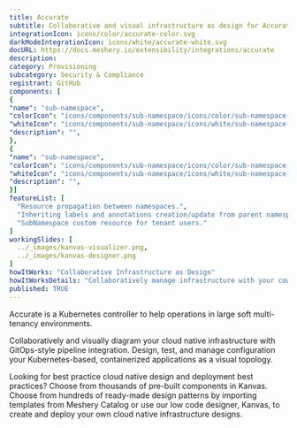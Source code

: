 ```yaml
---
title: Accurate
subtitle: Collaborative and visual infrastructure as design for Accurate
integrationIcon: icons/color/accurate-color.svg
darkModeIntegrationIcon: icons/white/accurate-white.svg
docURL: https://docs.meshery.io/extensibility/integrations/accurate
description: 
category: Provisioning
subcategory: Security & Compliance
registrant: GitHub
components: [
{
"name": "sub-namespace",
"colorIcon": "icons/components/sub-namespace/icons/color/sub-namespace-color.svg",
"whiteIcon": "icons/components/sub-namespace/icons/white/sub-namespace-white.svg",
"description": "",
},
{
"name": "sub-namespace",
"colorIcon": "icons/components/sub-namespace/icons/color/sub-namespace-color.svg",
"whiteIcon": "icons/components/sub-namespace/icons/white/sub-namespace-white.svg",
"description": "",
}]
featureList: [
  "Resource propagation between namespaces.",
  "Inheriting labels and annotations creation/update from parent namespaces.",
  "SubNamespace custom resource for tenant users."
]
workingSlides: [
  ../_images/kanvas-visualizer.png,
  ../_images/kanvas-designer.png
]
howItWorks: "Collaborative Infrastructure as Design"
howItWorksDetails: "Collaboratively manage infrastructure with your coworkers synchronously sharing the same designs."
published: TRUE
---
```

<p>
Accurate is a Kubernetes controller to help operations in large soft multi-tenancy environments.
</p>
<p>
    Collaboratively and visually diagram your cloud native infrastructure with GitOps-style pipeline integration. Design, test, and manage configuration your Kubernetes-based, containerized applications as a visual topology.
</p>
<p>
    Looking for best practice cloud native design and deployment best practices? Choose from thousands of pre-built components in Kanvas. Choose from hundreds of ready-made design patterns by importing templates from Meshery Catalog or use our low code designer, Kanvas, to create and deploy your own cloud native infrastructure designs.
</p>
